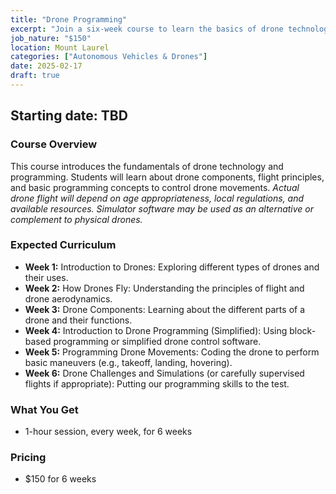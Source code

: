 ```yaml
---
title: "Drone Programming"
excerpt: "Join a six-week course to learn the basics of drone technology and programming! Discover how to code drones to perform exciting aerial maneuvers and tasks."
job_nature: "$150"
location: Mount Laurel
categories: ["Autonomous Vehicles & Drones"]
date: 2025-02-17
draft: true
---
```


## Starting date: TBD

### Course Overview

This course introduces the fundamentals of drone technology and programming. Students will learn about drone components, flight principles, and basic programming concepts to control drone movements. *Actual drone flight will depend on age appropriateness, local regulations, and available resources. Simulator software may be used as an alternative or complement to physical drones.*

### Expected Curriculum

* **Week 1:** Introduction to Drones:  Exploring different types of drones and their uses.
* **Week 2:** How Drones Fly:  Understanding the principles of flight and drone aerodynamics.
* **Week 3:**  Drone Components:  Learning about the different parts of a drone and their functions.
* **Week 4:**  Introduction to Drone Programming (Simplified):  Using block-based programming or simplified drone control software.
* **Week 5:**  Programming Drone Movements:  Coding the drone to perform basic maneuvers (e.g., takeoff, landing, hovering).
* **Week 6:**  Drone Challenges and Simulations (or carefully supervised flights if appropriate):  Putting our programming skills to the test.

### What You Get

- 1-hour session, every week, for 6 weeks

### Pricing
- $150 for 6 weeks